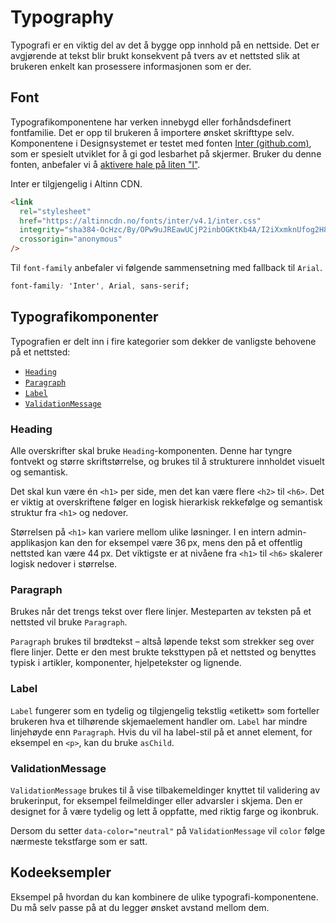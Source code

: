 

<Meta of={typographyStories} />

# Typography

Typografi er en viktig del av det å bygge opp innhold på en nettside. Det er avgjørende at tekst blir brukt konsekvent på tvers av et nettsted slik at brukeren enkelt kan prosessere informasjonen som er der. 

## Font

Typografikomponentene har verken innebygd eller forhåndsdefinert fontfamilie. Det er opp til brukeren å importere ønsket skrifttype selv. Komponentene i Designsystemet er testet med fonten [Inter (github.com)](https://github.com/rsms/inter), som er spesielt utviklet for å gi god lesbarhet på skjermer. Bruker du denne fonten, anbefaler vi å [aktivere hale på liten "l"](https://www.designsystemet.no/no/fundamentals/design-tokens/typography#aktiver-hale-på-l). 

Inter er tilgjengelig i Altinn CDN.

```html
<link
  rel="stylesheet"
  href="https://altinncdn.no/fonts/inter/v4.1/inter.css"
  integrity="sha384-OcHzc/By/OPw9uJREawUCjP2inbOGKtKb4A/I2iXxmknUfog2H8Adx71tWVZRscD"
  crossorigin="anonymous"
/>
```

Til `font-family` anbefaler vi følgende sammensetning med fallback til `Arial`.

```css
font-family: 'Inter', Arial, sans-serif;
```

## Typografikomponenter
Typografien er delt inn i fire kategorier som dekker de vanligste behovene på et nettsted:

- [`Heading`](#heading)
- [`Paragraph`](#paragraph)
- [`Label`](#label)
- [`ValidationMessage`](#validationmessage)

### Heading

Alle overskrifter skal bruke `Heading`-komponenten. Denne har tyngre fontvekt og større skriftstørrelse, og brukes til å strukturere innholdet visuelt og semantisk.

Det skal kun være én `<h1>` per side, men det kan være flere `<h2>` til `<h6>`. Det er viktig at overskriftene følger en logisk hierarkisk rekkefølge og semantisk struktur fra `<h1>` og nedover.

Størrelsen på `<h1>` kan variere mellom ulike løsninger. I en intern admin-applikasjon kan den for eksempel være 36 px, mens den på et offentlig nettsted kan være 44 px. Det viktigste er at nivåene fra `<h1>` til `<h6>` skalerer logisk nedover i størrelse.

<Canvas of={HeadingStories.Preview} />
<Controls of={HeadingStories.Preview} />

### Paragraph

Brukes når det trengs tekst over flere linjer. Mesteparten av teksten på et nettsted vil bruke `Paragraph`.

`Paragraph` brukes til brødtekst – altså løpende tekst som strekker seg over flere linjer. Dette er den mest brukte teksttypen på et nettsted og benyttes typisk i artikler, komponenter, hjelpetekster og lignende.  

<Canvas of={ParagraphStories.Preview} />
<Controls of={ParagraphStories.Preview} />

### Label
`Label` fungerer som en tydelig og tilgjengelig tekstlig «etikett» som forteller brukeren hva et tilhørende skjemaelement handler om. `Label` har mindre linjehøyde enn `Paragraph`. Hvis du  vil ha label-stil på et annet element, for eksempel en `<p>`, kan du bruke `asChild`.

<Canvas of={LabelStories.Preview} />
<Controls of={LabelStories.Preview} />

### ValidationMessage
`ValidationMessage` brukes til å vise tilbakemeldinger knyttet til validering av brukerinput, for eksempel feilmeldinger eller advarsler i skjema. Den er designet for å være tydelig og lett å oppfatte, med riktig farge og ikonbruk. 

Dersom du setter `data-color="neutral"` på `ValidationMessage` vil `color` følge nærmeste tekstfarge som er satt.

<Canvas of={ValidationMessageStories.Preview} />
<Controls of={ValidationMessageStories.Preview} />

## Kodeeksempler
Eksempel på hvordan du kan kombinere de ulike typografi-komponentene. Du må selv passe på at du legger ønsket avstand mellom dem. 

<Canvas of={typographyStories.EksempelTekst} />

<Canvas of={typographyStories.EksempelTekstDark} />
